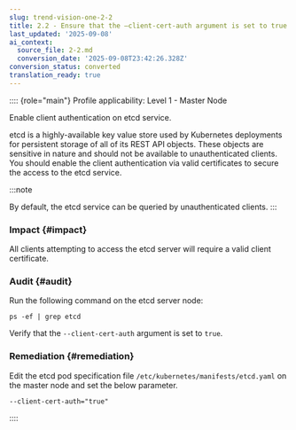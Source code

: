 ```yaml
---
slug: trend-vision-one-2-2
title: 2.2 - Ensure that the –client-cert-auth argument is set to true (Automated)
last_updated: '2025-09-08'
ai_context:
  source_file: 2-2.md
  conversion_date: '2025-09-08T23:42:26.328Z'
conversion_status: converted
translation_ready: true
---
```


:::: {role="main"}
Profile applicability: Level 1 - Master Node

Enable client authentication on etcd service.

etcd is a highly-available key value store used by Kubernetes deployments for persistent storage of all of its REST API objects. These objects are sensitive in nature and should not be available to unauthenticated clients. You should enable the client authentication via valid certificates to secure the access to the etcd service.

:::note

By default, the etcd service can be queried by unauthenticated clients.
:::

### Impact {#impact}

All clients attempting to access the etcd server will require a valid client certificate.

### Audit {#audit}

Run the following command on the etcd server node:

``` codeblock
ps -ef | grep etcd
```

Verify that the `--client-cert-auth` argument is set to `true`.

### Remediation {#remediation}

Edit the etcd pod specification file `/etc/kubernetes/manifests/etcd.yaml` on the master node and set the below parameter.

``` codeblock
--client-cert-auth="true"
```
::::
